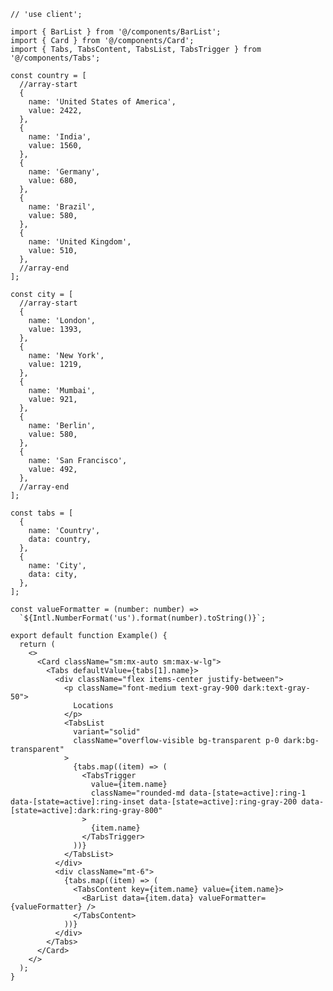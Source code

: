 ````tsx
// 'use client';

import { BarList } from '@/components/BarList';
import { Card } from '@/components/Card';
import { Tabs, TabsContent, TabsList, TabsTrigger } from '@/components/Tabs';

const country = [
  //array-start
  {
    name: 'United States of America',
    value: 2422,
  },
  {
    name: 'India',
    value: 1560,
  },
  {
    name: 'Germany',
    value: 680,
  },
  {
    name: 'Brazil',
    value: 580,
  },
  {
    name: 'United Kingdom',
    value: 510,
  },
  //array-end
];

const city = [
  //array-start
  {
    name: 'London',
    value: 1393,
  },
  {
    name: 'New York',
    value: 1219,
  },
  {
    name: 'Mumbai',
    value: 921,
  },
  {
    name: 'Berlin',
    value: 580,
  },
  {
    name: 'San Francisco',
    value: 492,
  },
  //array-end
];

const tabs = [
  {
    name: 'Country',
    data: country,
  },
  {
    name: 'City',
    data: city,
  },
];

const valueFormatter = (number: number) =>
  `${Intl.NumberFormat('us').format(number).toString()}`;

export default function Example() {
  return (
    <>
      <Card className="sm:mx-auto sm:max-w-lg">
        <Tabs defaultValue={tabs[1].name}>
          <div className="flex items-center justify-between">
            <p className="font-medium text-gray-900 dark:text-gray-50">
              Locations
            </p>
            <TabsList
              variant="solid"
              className="overflow-visible bg-transparent p-0 dark:bg-transparent"
            >
              {tabs.map((item) => (
                <TabsTrigger
                  value={item.name}
                  className="rounded-md data-[state=active]:ring-1 data-[state=active]:ring-inset data-[state=active]:ring-gray-200 data-[state=active]:dark:ring-gray-800"
                >
                  {item.name}
                </TabsTrigger>
              ))}
            </TabsList>
          </div>
          <div className="mt-6">
            {tabs.map((item) => (
              <TabsContent key={item.name} value={item.name}>
                <BarList data={item.data} valueFormatter={valueFormatter} />
              </TabsContent>
            ))}
          </div>
        </Tabs>
      </Card>
    </>
  );
}

````